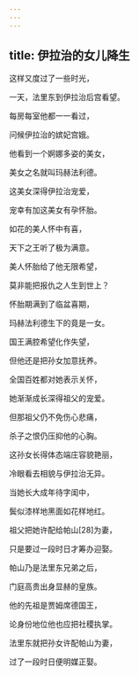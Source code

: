 ```yaml
---
---
---
```

title: 伊拉治的女儿降生
---




这样又度过了一些时光，

一天，法里东到伊拉治后宫看望。

每房每室他都一一看过，

问候伊拉治的嫔妃宫娥。

他看到一个婀娜多姿的美女，

美女之名就叫玛赫法利德。

这美女深得伊拉治宠爱，

宠幸有加这美女有孕怀胎。

如花的美人怀中有喜，

天下之王听了极为满意。

美人怀胎给了他无限希望，

莫非能把报仇之人生到世上？

怀胎期满到了临盆喜期，

玛赫法利德生下的竟是一女。

国王满腔希望化作失望，

但他还是把孙女加意抚养。

全国百姓都对她表示关怀，

她渐渐成长深得祖父的宠爱。

但那祖父仍不免伤心悲痛，

杀子之恨仍压抑他的心胸。

这孙女长得体态端庄容貌艳丽，

冷眼看去相貌与伊拉治无异。

当她长大成年待字闺中，

鬓似漆样地黑面如花样地红。

祖父把她许配给帕山[28]为妻，

只是要过一段时日才筹办迎娶。

帕山乃是法里东兄弟之后，

门庭高贵出身显赫的皇族。

他的先祖是贾姆席德国王，

论身份地位他也应把社稷执掌。

法里东就把孙女许配帕山为妻，

过了一段时日便明媒正娶。